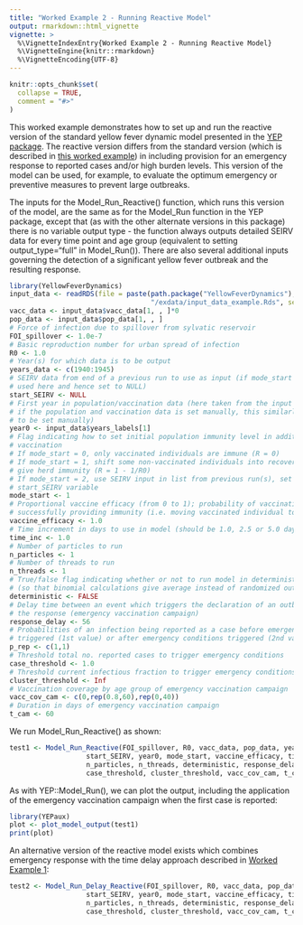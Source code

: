 ```yaml
---
title: "Worked Example 2 - Running Reactive Model"
output: rmarkdown::html_vignette
vignette: >
  %\VignetteIndexEntry{Worked Example 2 - Running Reactive Model}
  %\VignetteEngine{knitr::rmarkdown}
  %\VignetteEncoding{UTF-8}
---
```


```r
knitr::opts_chunk$set(
  collapse = TRUE,
  comment = "#>"
)
```

This worked example demonstrates how to set up and run the reactive version of the standard yellow fever dynamic model presented in the [YEP package](https://mrc-ide.github.io/YEP/index.html). The reactive version differs from the standard version (which is described in [this worked example](https://mrc-ide.github.io/YEP/articles/BWorkedExampleAModelRun.html)) in including provision for an emergency response to reported cases and/or high burden levels. This version of the model can be used, for example, to evaluate the optimum emergency or preventive measures to prevent large outbreaks.

The inputs for the Model_Run_Reactive() function, which runs this version of the model, are the same as for the Model_Run function in the YEP package, except that (as with the other alternate versions in this package) there is no variable output type - the function always outputs detailed SEIRV data for every time point and age group (equivalent to setting output_type="full" in Model_Run()). There are also several additional inputs governing the detection of a significant yellow fever outbreak and the resulting response.

```r
library(YellowFeverDynamics)
input_data <- readRDS(file = paste(path.package("YellowFeverDynamics"), 
                                   "/exdata/input_data_example.Rds", sep = ""))
vacc_data <- input_data$vacc_data[1, , ]*0
pop_data <- input_data$pop_data[1, , ]  
# Force of infection due to spillover from sylvatic reservoir
FOI_spillover <- 1.0e-7 
# Basic reproduction number for urban spread of infection
R0 <- 1.0             
# Year(s) for which data is to be output
years_data <- c(1940:1945)
# SEIRV data from end of a previous run to use as input (if mode_start = 2; not 
# used here and hence set to NULL)
start_SEIRV <- NULL           
# First year in population/vaccination data (here taken from the input data set; 
# if the population and vaccination data is set manually, this similarly needs 
# to be set manually)
year0 <- input_data$years_labels[1]
# Flag indicating how to set initial population immunity level in addition to
# vaccination
# If mode_start = 0, only vaccinated individuals are immune (R = 0)
# If mode_start = 1, shift some non-vaccinated individuals into recovered to 
# give herd immunity (R = 1 - 1/R0)
# If mode_start = 2, use SEIRV input in list from previous run(s), set using
# start_SEIRV variable
mode_start <- 1  
# Proportional vaccine efficacy (from 0 to 1); probability of vaccination 
# successfully providing immunity (i.e. moving vaccinated individual to group V)
vaccine_efficacy <- 1.0       
# Time increment in days to use in model (should be 1.0, 2.5 or 5.0 days)
time_inc <- 1.0            
# Number of particles to run
n_particles <- 1
# Number of threads to run
n_threads <- 1   
# True/false flag indicating whether or not to run model in deterministic mode
# (so that binomial calculations give average instead of randomized output)
deterministic <- FALSE
# Delay time between an event which triggers the declaration of an outbreak and
# the response (emergency vaccination campaign)
response_delay <- 56
# Probabilities of an infection being reported as a case before emergency conditions
# triggered (1st value) or after emergency conditions triggered (2nd value)
p_rep <- c(1,1)
# Threshold total no. reported cases to trigger emergency conditions
case_threshold <- 1.0
# Threshold current infectious fraction to trigger emergency conditions
cluster_threshold <- Inf
# Vaccination coverage by age group of emergency vaccination campaign
vacc_cov_cam <- c(0,rep(0.8,60),rep(0,40))
# Duration in days of emergency vaccination campaign
t_cam <- 60
```

We run Model_Run_Reactive() as shown:

```r
test1 <- Model_Run_Reactive(FOI_spillover, R0, vacc_data, pop_data, years_data,
                   start_SEIRV, year0, mode_start, vaccine_efficacy, time_inc, 
                   n_particles, n_threads, deterministic, response_delay, p_rep, 
                   case_threshold, cluster_threshold, vacc_cov_cam, t_cam)
```

As with YEP::Model_Run(), we can plot the output, including the application of the emergency vaccination campaign when the first case is reported:

```r
library(YEPaux)
plot <- plot_model_output(test1)
print(plot)
```

An alternative version of the reactive model exists which combines emergency response with the time delay approach described in [Worked Example 1](https://mrc-ide.github.io/YellowFeverDynamics/articles/BWorkedExampleAModelRunDelay.html):

```r
test2 <- Model_Run_Delay_Reactive(FOI_spillover, R0, vacc_data, pop_data, years_data,
                   start_SEIRV, year0, mode_start, vaccine_efficacy, time_inc, 
                   n_particles, n_threads, deterministic, response_delay, p_rep, 
                   case_threshold, cluster_threshold, vacc_cov_cam, t_cam)
```
